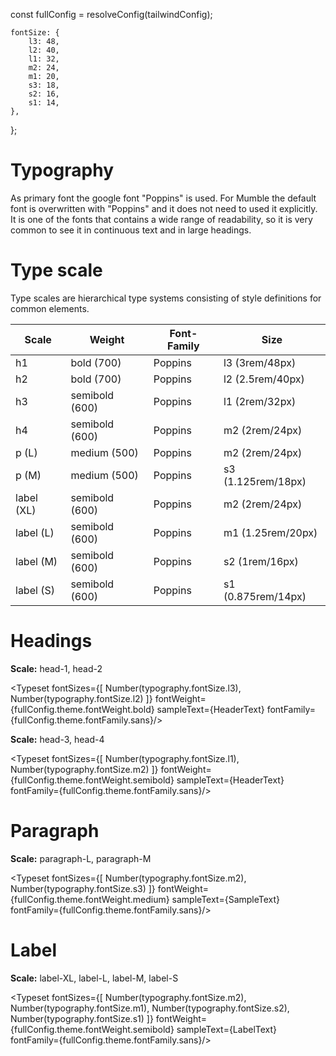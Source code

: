 const fullConfig = resolveConfig(tailwindConfig);

<Meta title="Design Tokens/Typography" />

    fontSize: {
        l3: 48,
        l2: 40,
        l1: 32,
        m2: 24,
        m1: 20,
        s3: 18,
        s2: 16,
        s1: 14,
    },
};


# Typography
As primary font the google font "Poppins" is used. For Mumble the default font is overwritten with "Poppins" and it does not need to used it explicitly. It is one of the fonts that contains a wide range of readability, so it is very common to see it in continuous text and in large headings.

# Type scale
Type scales are hierarchical type systems consisting of style definitions for common elements.

| Scale                             | Weight                 | Font-Family             | Size                  |
| --------------------------------- | ---------------------- | ----------------------- | --------------------- |
| h1                                | bold       (700)       | Poppins                 | l3    (3rem/48px)     |
| h2                                | bold       (700)       | Poppins                 | l2    (2.5rem/40px)   |
| h3                                | semibold   (600)       | Poppins                 | l1    (2rem/32px)     |
| h4                                | semibold   (600)       | Poppins                 | m2    (2rem/24px)     |
| p (L)                             | medium   (500)         | Poppins                 | m2    (2rem/24px)     |
| p (M)                             | medium   (500)         | Poppins                 | s3    (1.125rem/18px) |
| label (XL)                        | semibold   (600)       | Poppins                 | m2    (2rem/24px)     |
| label (L)                         | semibold   (600)       | Poppins                 | m1    (1.25rem/20px)  |
| label (M)                         | semibold   (600)       | Poppins                 | s2    (1rem/16px)     |
| label (S)                         | semibold   (600)       | Poppins                 | s1    (0.875rem/14px) |


# Headings
**Scale:** head-1, head-2

<Typeset
    fontSizes={[
        Number(typography.fontSize.l3),
        Number(typography.fontSize.l2)
    ]}
    fontWeight={fullConfig.theme.fontWeight.bold}
    sampleText={HeaderText}
    fontFamily={fullConfig.theme.fontFamily.sans}/>

**Scale:** head-3, head-4

<Typeset
    fontSizes={[
     Number(typography.fontSize.l1),
     Number(typography.fontSize.m2)
    ]}
    fontWeight={fullConfig.theme.fontWeight.semibold}
    sampleText={HeaderText}
    fontFamily={fullConfig.theme.fontFamily.sans}/>

# Paragraph
**Scale:** paragraph-L, paragraph-M

<Typeset
    fontSizes={[
        Number(typography.fontSize.m2),
        Number(typography.fontSize.s3)
    ]}
    fontWeight={fullConfig.theme.fontWeight.medium}
    sampleText={SampleText}
    fontFamily={fullConfig.theme.fontFamily.sans}/>

# Label
**Scale:** label-XL, label-L, label-M, label-S

<Typeset
    fontSizes={[
        Number(typography.fontSize.m2),
        Number(typography.fontSize.m1),
        Number(typography.fontSize.s2),
        Number(typography.fontSize.s1)
    ]}
    fontWeight={fullConfig.theme.fontWeight.semibold}
    sampleText={LabelText}
    fontFamily={fullConfig.theme.fontFamily.sans}/>

